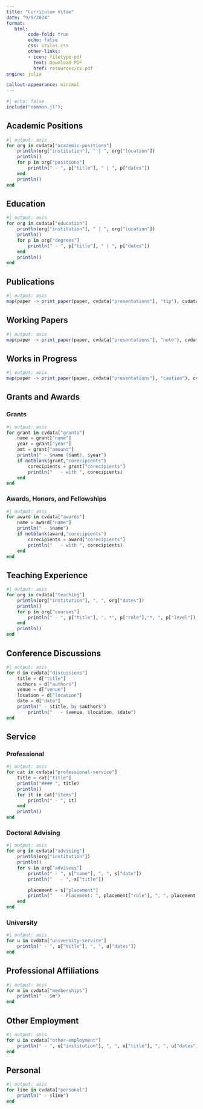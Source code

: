 ```yaml
---
title: "Curriculum Vitae"
date: "9/9/2024"
format:
   html:
        code-fold: true
        echo: false
        css: styles.css
        other-links:
        - icon: filetype-pdf
          text: Download PDF
          href: resources/cv.pdf
engine: julia

callout-appearance: minimal
---
```


```julia
#| echo: false
include("common.jl");
```

## Academic Positions

```julia
#| output: asis
for org in cvdata["academic-positions"]
    println(org["institution"], " | ", org["location"])
    println()
    for p in org["positions"]
        println(" - ", p["title"], " | ", p["dates"])
    end
    println()
end
```

## Education

```julia
#| output: asis
for org in cvdata["education"]
    println(org["institution"], " | ", org["location"])
    println()
    for p in org["degrees"]
        println(" - ", p["title"], " | ", p["dates"])
    end
    println()
end
```

## Publications

```julia
#| output: asis
map(paper -> print_paper(paper, cvdata["presentations"], "tip"), cvdata["publications"]);
```

## Working Papers

```julia
#| output: asis
map(paper -> print_paper(paper, cvdata["presentations"], "note"), cvdata["working-papers"]);
```

## Works in Progress
```julia
#| output: asis
map(paper -> print_paper(paper, cvdata["presentations"], "caution"), cvdata["works-in-progress"]);
```

## Grants and Awards

### Grants

```julia
#| output: asis
for grant in cvdata["grants"]
    name = grant["name"]
    year = grant["year"]
    amt = grant["amount"]
    println(" - $name ($amt), $year")
    if notblank(grant,"corecipients")
        corecipients = grant["corecipients"]
        println("   - with ", corecipients)
    end
end
```

### Awards, Honors, and Fellowships

```julia
#| output: asis
for award in cvdata["awards"]
    name = award["name"]
    println(" - $name")
    if notblank(award,"corecipients")
        corecipients = award["corecipients"]
        println("   - with ", corecipients)
    end
end
```

## Teaching Experience

```julia
#| output: asis
for org in cvdata["teaching"]
    println(org["institution"], ", ", org["dates"])
    println()
    for p in org["courses"]
        println(" - ", p["title"], ", *", p["role"],"*, ", p["level"])
    end
    println()
end
```

## Conference Discussions

```julia
#| output: asis
for d in cvdata["discussions"]
    title = d["title"]
    authors = d["authors"]
    venue = d["venue"]
    location = d["location"]
    date = d["date"]
    println(" - $title, by $authors")
        println("   - $venue, $location, $date")
end
```

## Service

### Professional

```julia
#| output: asis
for cat in cvdata["professional-service"]
    title = cat["title"]
    println("#### ", title)
    println()
    for it in cat["items"]
        println(" - ", it)
    end
    println()
end
```



### Doctoral Advising

```julia
#| output: asis
for org in cvdata["advising"]
    println(org["institution"])
    println()
    for s in org["advisees"]
        println(" - ", s["name"], ", ", s["date"])
        println("   - ", s["title"])

        placement = s["placement"]
        println("   - Placement: ", placement["role"], ", ", placement["institution"], ", ", placement["location"])
    end
end
```

### University

```julia
#| output: asis
for u in cvdata["university-service"]
    println(" - ", u["title"], ", ", u["dates"])
end
```

## Professional Affiliations

```julia
#| output: asis
for m in cvdata["memberships"]
    println(" - $m")
end
```

## Other Employment

```julia
#| output: asis
for u in cvdata["other-employment"]
    println(" - ", u["institution"], ", ", u["title"], ", ", u["dates"])
end
```


## Personal

```julia
#| output: asis
for line in cvdata["personal"]
    println(" - $line")
end
```